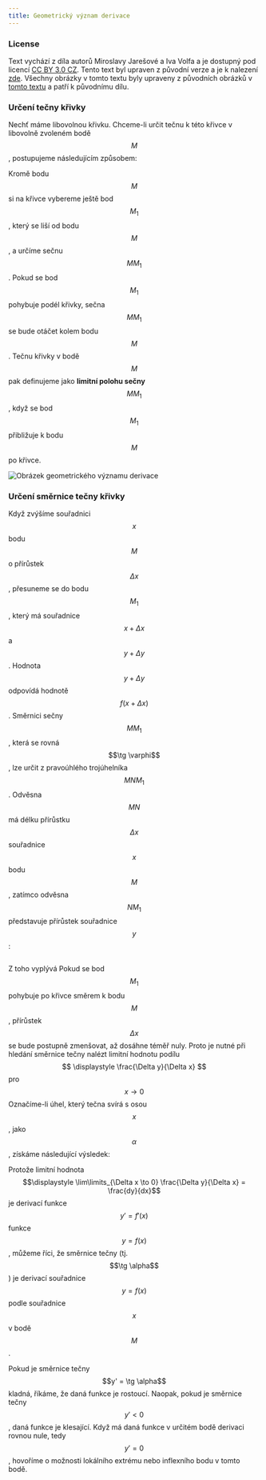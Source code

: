 ```yaml
---
title: Geometrický význam derivace
---
```


### License 
Text vychází z díla autorů Miroslavy Jarešové a Iva Volfa a je dostupný pod licencí <a href="https://creativecommons.org/licenses/by/3.0/cz/">CC BY 3.0 CZ</a>.
Tento text byl upraven z původní verze a je k nalezení <a href="http://fyzikalniolympiada.cz/texty/matematika/difpoc.pdf">zde</a>.
Všechny obrázky v tomto textu byly upraveny z původních obrázků v <a href="http://fyzikalniolympiada.cz/texty/matematika/difpoc.pdf">tomto textu</a> a patří k původnímu dílu.


### Určení tečny křivky

Nechť máme libovolnou křivku. Chceme-li určit tečnu k této křivce v libovolně zvoleném bodě $$M$$ , postupujeme následujícím způsobem:

Kromě bodu $$M$$ si na křivce vybereme ještě bod $$M_1$$, který se liší od bodu $$M$$, a určíme sečnu $$M M_1$$.
Pokud se bod $$M_1$$ pohybuje podél křivky, sečna $$M M_1$$ se bude otáčet kolem bodu $$M$$.
Tečnu křivky v bodě $$M$$ pak definujeme jako **limitní polohu sečny** $$M M_1$$, když se bod $$M_1$$ přibližuje k bodu $$M$$ po křivce.

<Image src={Image1} alt="Obrázek geometrického významu derivace" />


### Určení směrnice tečny křivky

Když zvýšíme souřadnici $$x$$ bodu $$M$$ o přírůstek $$\Delta x$$, přesuneme se do bodu $$M_1$$, který má souřadnice $$x + \Delta x$$ a $$y + \Delta y$$. Hodnota $$y + \Delta y$$ odpovídá hodnotě $$f(x + \Delta x)$$.
Směrnici sečny $$M M_1$$, která se rovná $$\tg \varphi$$, lze určit z pravoúhlého trojúhelníka $$M N M_1$$.
Odvěsna $$M N$$ má délku přírůstku $$\Delta x$$ souřadnice $$x$$ bodu $$M$$, zatímco odvěsna $$N M_1$$ představuje přírůstek souřadnice $$y$$:

<Latex formula="|NM1| = |\Delta y|" />

<Latex formula="|\Delta y| = |f(x + \Delta x) - f(x)|" />

<Latex formula="|N M_1| = |\Delta y|" />

<Latex formula="| \Delta y | = | f(x + \Delta x) - f(x) |" />

<Image src={Image2} alt="" />

Z toho vyplývá
<Latex formula="\displaystyle \tg \alpha = \frac{\Delta y}{\Delta x} = \frac{f(x + \Delta x) - f(x)}{\Delta x}" />
Pokud se bod $$M_1$$ pohybuje po křivce směrem k bodu $$M$$, přírůstek $$\Delta x$$ se bude postupně zmenšovat, až dosáhne téměř nuly.
Proto je nutné při hledání směrnice tečny nalézt limitní hodnotu podílu $$ \displaystyle \frac{\Delta y}{\Delta x} $$  pro $$x \to 0$$
Označíme-li úhel, který tečna svírá s osou $$x$$, jako $$\alpha$$, získáme následující výsledek:
<Latex formula="\displaystyle \tg \alpha = \lim\limits_{x \to 0} \frac{\Delta y}{\Delta x} = \lim\limits_{x \to 0} \frac{f(x + \Delta x) - f(x)}{\Delta x} = \frac{ \mathrm{d} y}{\mathrm{d} x}" />

Protože limitní hodnota $$\displaystyle \lim\limits_{\Delta x \to 0} \frac{\Delta y}{\Delta x} = \frac{dy}{dx}$$ je derivací funkce $$y' = f'(x)$$ funkce $$y = f(x)$$, můžeme říci,
 že směrnice tečny (tj. $$\tg \alpha$$) je derivací souřadnice $$y = f(x)$$ podle souřadnice $$x$$ v bodě $$M$$.

Pokud je směrnice tečny $$y' = \tg \alpha$$ kladná, říkáme, že daná funkce je rostoucí. Naopak, pokud je směrnice tečny $$y' < 0$$, daná funkce je klesající.
Když má daná funkce v určitém bodě derivaci rovnou nule, tedy $$y' = 0$$, hovoříme o možnosti lokálního extrému nebo inflexního bodu v tomto bodě.
